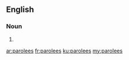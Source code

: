 ==English==

===Noun===
{{head|en}}

# {{plural of|parolee}}

[[ar:parolees]]
[[fr:parolees]]
[[ku:parolees]]
[[my:parolees]]
